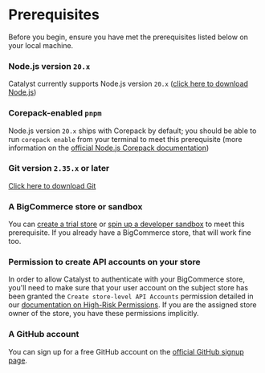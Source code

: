 # Prerequisites

Before you begin, ensure you have met the prerequisites listed below on your local machine.

### Node.js version `20.x`

Catalyst currently supports Node.js version `20.x` ([click here to download Node.js](https://nodejs.org/en/download/package-manager))

### Corepack-enabled `pnpm`

Node.js version `20.x` ships with Corepack by default; you should be able to run `corepack enable` from your terminal to meet this prerequisite (more information on the [official Node.js Corepack documentation](https://nodejs.org/docs/latest-v20.x/api/corepack.html))

### Git version `2.35.x` or later

[Click here to download Git](https://git-scm.com/book/en/v2/Getting-Started-Installing-Git)

### A BigCommerce store or sandbox

You can [create a trial store](https://bigcommerce.com/start-your-trial/) or [spin up a developer sandbox](https://start.bigcommerce.com/developer-sandbox/) to meet this prerequisite. If you already have a BigCommerce store, that will work fine too.

### Permission to create API accounts on your store

In order to allow Catalyst to authenticate with your BigCommerce store, you'll need to make sure that your user account on the subject store has been granted the `Create store-level API Accounts` permission detailed in our [documentation on High-Risk Permissions](https://support.bigcommerce.com/s/article/User-Permissions#highrisk). If you are the assigned store owner of the store, you have these permissions implicitly.

### A GitHub account

You can sign up for a free GitHub account on the [official GitHub signup page](https://github.com/join).
